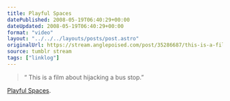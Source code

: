 ```yaml
---
title: Playful Spaces
datePublished: 2008-05-19T06:40:29+00:00
dateUpdated: 2008-05-19T06:40:29+00:00
format: "video"
layout: "../../../layouts/posts/post.astro"
originalUrl: https://stream.anglepoised.com/post/35286687/this-is-a-film-about-hijacking-a-bus-stop
source: tumblr stream
tags: ["linklog"]
---
```



<YouTube id="https://www.youtube.com/watch?v=nDqbb0eHVXA" />

> &ldquo; This is a film about hijacking a bus stop.&rdquo;

[Playful Spaces][1].

[1]: http://www.youtube.com/watch?v=nDqbb0eHVXA

